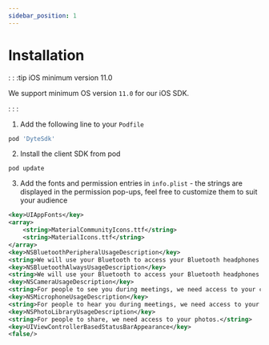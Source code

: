 ```yaml
---
sidebar_position: 1
---
```


# Installation

: : :tip iOS minimum version 11.0

We support minimum OS version `11.0` for our iOS SDK.

: : :


1. Add the following line to your `Podfile`

```ruby
pod 'DyteSdk'
```

2. Install the client SDK from pod

```shell
pod update
```

3. Add the fonts and permission entries in `info.plist` - the strings are displayed in the permission pop-ups, feel free to customize them to suit your audience

```xml
<key>UIAppFonts</key>
<array>
    <string>MaterialCommunityIcons.ttf</string>
    <string>MaterialIcons.ttf</string>
</array>
<key>NSBluetoothPeripheralUsageDescription</key>
<string>We will use your Bluetooth to access your Bluetooth headphones.</string>
<key>NSBluetoothAlwaysUsageDescription</key>
<string>We will use your Bluetooth to access your Bluetooth headphones.</string>
<key>NSCameraUsageDescription</key>
<string>For people to see you during meetings, we need access to your camera.</string>
<key>NSMicrophoneUsageDescription</key>
<string>For people to hear you during meetings, we need access to your microphone.</string>
<key>NSPhotoLibraryUsageDescription</key>
<string>For people to share, we need access to your photos.</string>
<key>UIViewControllerBasedStatusBarAppearance</key>
<false/>
```
